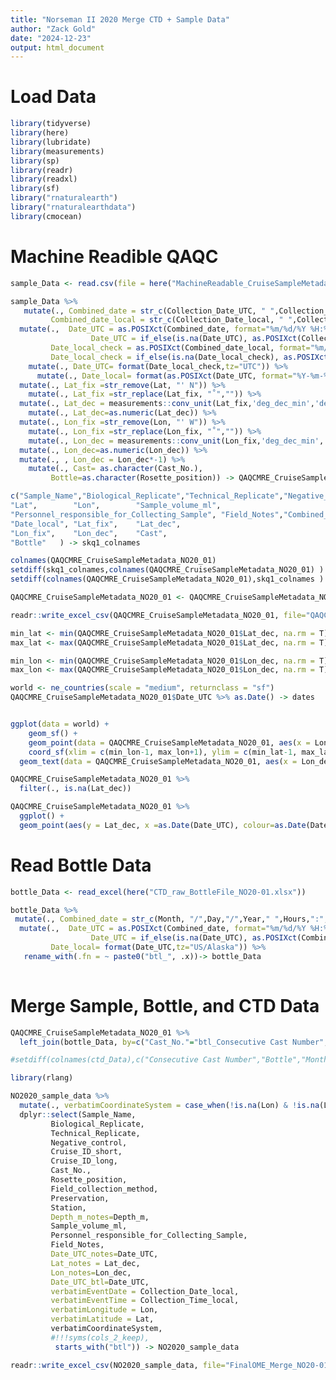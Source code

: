 ```yaml
---
title: "Norseman II 2020 Merge CTD + Sample Data"
author: "Zack Gold"
date: "2024-12-23"
output: html_document
---
```

# Load Data

```r
library(tidyverse)
library(here)
library(lubridate)
library(measurements)
library(sp)
library(readr)
library(readxl)
library(sf)
library("rnaturalearth")
library("rnaturalearthdata")
library(cmocean)
```

# Machine Readible QAQC


```r

sample_Data <- read.csv(file = here("MachineReadable_CruiseSampleMetadata_NO20-01.csv"), header=T,fileEncoding="UTF-8")

sample_Data %>% 
   mutate(., Combined_date = str_c(Collection_Date_UTC, " ",Collection_Time_UTC),
         Combined_date_local = str_c(Collection_Date_local, " ",Collection_Time_local)) %>% 
  mutate(.,  Date_UTC = as.POSIXct(Combined_date, format="%m/%d/%Y %H:%M", tz="UTC"),
                  Date_UTC = if_else(is.na(Date_UTC), as.POSIXct(Collection_Date_UTC, format="%m/%d/%Y", tz="UTC"), Date_UTC ), 
         Date_local_check = as.POSIXct(Combined_date_local, format="%m/%d/%Y %H:%M", tz="US/Alaska"),
         Date_local_check = if_else(is.na(Date_local_check), as.POSIXct(Combined_date_local, format="%m/%d/%y", tz="US/Alaska"), Date_local_check )) %>% 
    mutate(., Date_UTC= format(Date_local_check,tz="UTC")) %>% 
      mutate(., Date_local= format(as.POSIXct(Date_UTC, format="%Y-%m-%d %H:%M", tz="UTC"),tz="US/Alaska") ) %>% 
  mutate(., Lat_fix =str_remove(Lat, "' N")) %>% 
    mutate(., Lat_fix =str_replace(Lat_fix, "˚","")) %>% 
  mutate(., Lat_dec = measurements::conv_unit(Lat_fix,'deg_dec_min','dec_deg')) %>% 
    mutate(., Lat_dec=as.numeric(Lat_dec)) %>% 
  mutate(., Lon_fix =str_remove(Lon, "' W")) %>% 
    mutate(., Lon_fix =str_replace(Lon_fix, "˚","")) %>%
    mutate(., Lon_dec = measurements::conv_unit(Lon_fix,'deg_dec_min','dec_deg')) %>% 
  mutate(., Lon_dec=as.numeric(Lon_dec)) %>% 
  mutate(., , Lon_dec = Lon_dec*-1) %>% 
    mutate(., Cast= as.character(Cast_No.),
         Bottle=as.character(Rosette_position)) -> QAQCMRE_CruiseSampleMetadata_NO20_01

c("Sample_Name","Biological_Replicate","Technical_Replicate","Negative_control",    "Cruise_ID_short",     "Cruise_ID_long",     "Collection_Date_UTC", "Collection_Date_local","Collection_Time_UTC","Collection_Time_local"                   ,"Field_Sample_Name",   "Cast_No.",  "Rosette_position",    "Field_collection_method"       ,"Preservation",       "Area.within.region",  "Station",    "Depth_m",   
"Lat",        "Lon",        "Sample_volume_ml",   
"Personnel_responsible_for_Collecting_Sample", "Field_Notes","Combined_date",      "Combined_date_local", "Date_UTC",   "Date_local_check",   
"Date_local", "Lat_fix",    "Lat_dec",   
"Lon_fix",    "Lon_dec",    "Cast",      
"Bottle"   ) -> skq1_colnames

colnames(QAQCMRE_CruiseSampleMetadata_NO20_01)
setdiff(skq1_colnames,colnames(QAQCMRE_CruiseSampleMetadata_NO20_01) )
setdiff(colnames(QAQCMRE_CruiseSampleMetadata_NO20_01),skq1_colnames )

QAQCMRE_CruiseSampleMetadata_NO20_01 <- QAQCMRE_CruiseSampleMetadata_NO20_01[, skq1_colnames]

readr::write_excel_csv(QAQCMRE_CruiseSampleMetadata_NO20_01, file="QAQCMRE_CruiseSampleMetadata_NO20-01.csv")
```


```r

min_lat <- min(QAQCMRE_CruiseSampleMetadata_NO20_01$Lat_dec, na.rm = T)
max_lat <- max(QAQCMRE_CruiseSampleMetadata_NO20_01$Lat_dec, na.rm = T)

min_lon <- min(QAQCMRE_CruiseSampleMetadata_NO20_01$Lon_dec, na.rm = T)
max_lon <- max(QAQCMRE_CruiseSampleMetadata_NO20_01$Lon_dec, na.rm = T)

world <- ne_countries(scale = "medium", returnclass = "sf")
QAQCMRE_CruiseSampleMetadata_NO20_01$Date_UTC %>% as.Date() -> dates


ggplot(data = world) +
    geom_sf() +
    geom_point(data = QAQCMRE_CruiseSampleMetadata_NO20_01, aes(x = Lon_dec, y = Lat_dec, colour=as.Date(Date_UTC)), size=2) +
    coord_sf(xlim = c(min_lon-1, max_lon+1), ylim = c(min_lat-1, max_lat+1), expand = FALSE) +theme_bw() +xlab("Longitude") +ylab("Latitude") +
  geom_text(data = QAQCMRE_CruiseSampleMetadata_NO20_01, aes(x = Lon_dec, y = Lat_dec, label=Station),size = 2, colour="black") + scale_color_cmocean(labels=dates, breaks=dates, name ="tempo", start = 0.1, end=0.5) +labs(colour="Date")


```

```r
QAQCMRE_CruiseSampleMetadata_NO20_01 %>% 
  filter(., is.na(Lat_dec))
```
```r
QAQCMRE_CruiseSampleMetadata_NO20_01 %>% 
  ggplot() +
  geom_point(aes(y = Lat_dec, x =as.Date(Date_UTC), colour=as.Date(Date_UTC)), size=2) + scale_color_cmocean(labels=dates, breaks=dates, name ="tempo", start = 0.1, end=0.5) +labs(colour="Date") +scale_x_date(date_labels = "%b %d %Y")
```
# Read Bottle Data

```r
bottle_Data <- read_excel(here("CTD_raw_BottleFile_NO20-01.xlsx"))

```

```r

bottle_Data %>% 
 mutate(., Combined_date = str_c(Month, "/",Day,"/",Year," ",Hours,":",Minutes,":",Seconds)) %>% 
  mutate(.,  Date_UTC = as.POSIXct(Combined_date, format="%m/%d/%Y %H:%M:%S", tz="UTC"),
                  Date_UTC = if_else(is.na(Date_UTC), as.POSIXct(Combined_date, format="%m/%d/%y", tz="UTC"), Date_UTC ), 
         Date_local= format(Date_UTC,tz="US/Alaska")) %>% 
   rename_with(.fn = ~ paste0("btl_", .x))-> bottle_Data
  
```


# Merge Sample, Bottle, and CTD Data

```r
QAQCMRE_CruiseSampleMetadata_NO20_01 %>% 
  left_join(bottle_Data, by=c("Cast_No."="btl_Consecutive Cast Number","Rosette_position"="btl_Bottle")) -> NO2020_sample_data

#setdiff(colnames(ctd_Data),c("Consecutive Cast Number","Bottle","Month","Day","Year","Hours","Minutes","Seconds","Combined_date","Date_local")) -> cols_2_keep

library(rlang)

NO2020_sample_data %>% 
  mutate(., verbatimCoordinateSystem = case_when(!is.na(Lon) & !is.na(Lat) ~ "degrees minutes seconds", TRUE ~ NA_character_)) %>%
  dplyr::select(Sample_Name, 
         Biological_Replicate,
         Technical_Replicate,
         Negative_control, 
         Cruise_ID_short, 
         Cruise_ID_long,
         Cast_No.,
         Rosette_position,
         Field_collection_method,
         Preservation,
         Station,
         Depth_m_notes=Depth_m,
         Sample_volume_ml,
         Personnel_responsible_for_Collecting_Sample,
         Field_Notes,
         Date_UTC_notes=Date_UTC,
         Lat_notes = Lat_dec,
         Lon_notes=Lon_dec,
         Date_UTC_btl=Date_UTC,
         verbatimEventDate = Collection_Date_local,
         verbatimEventTime = Collection_Time_local,
         verbatimLongitude = Lon,
         verbatimLatitude = Lat,
         verbatimCoordinateSystem,
         #!!!syms(cols_2_keep),
          starts_with("btl")) -> NO2020_sample_data

readr::write_excel_csv(NO2020_sample_data, file="FinalOME_Merge_NO20-01.csv")
```

